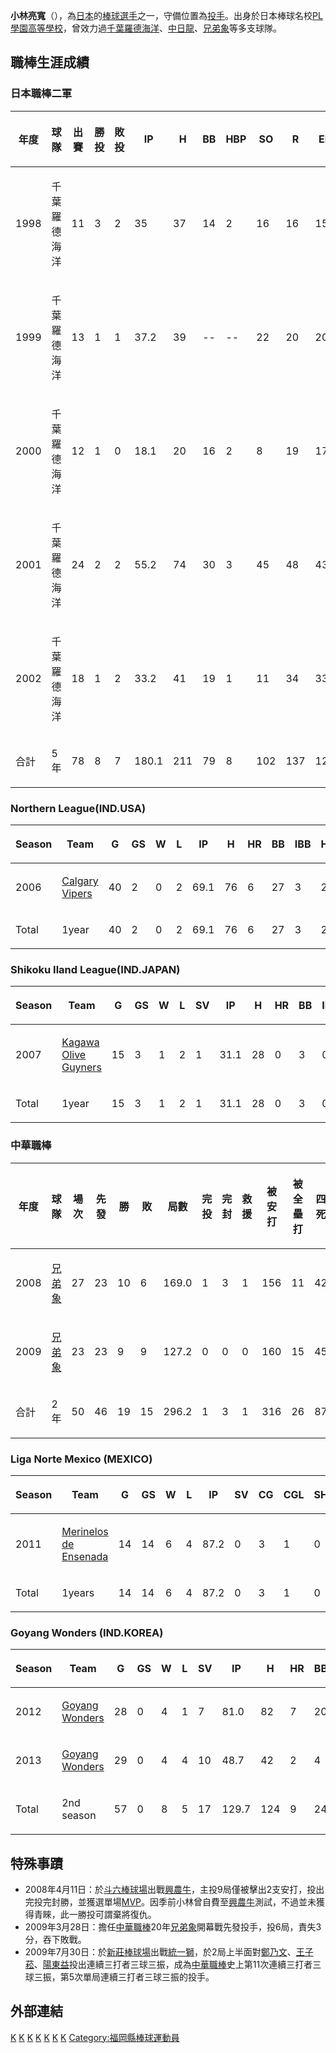 {{Infobox CPBL player|
bgcolor1=#ccc|
bgcolor2=#ccc|
textcolor1=#000|
textcolor2=#000|
name=小林亮寬|
image=Goyang_Wonders_Pitcher_Ryokan_Kobayashi_2013.JPG|
birthdate={{birth_date_and_age|1979|4|28|mf=y}}|
birthplace={{JPN}}[[福岡縣|福岡縣]][[對馬市|對馬市]]|
width=250|
position=投手|
team=|
number=20|
bats=右|
throws=右|
debutdate=3月28日|
debutyear=2008年|
debutteam=兄弟象|
statyear=2009年10月8日|
stat1label=勝投—敗投|
stat1value=19—15|
stat2label=[[三振|三振]]－[[四死球|四死]]|
stat2value=188－98|
stat3label=[[防禦率|防禦率]]|
stat3value=4.125|
|teams=<nowiki></nowiki>
* [[PL学园中学校及高等学校|PL學園高等學校]]
'''NPB'''
*[[千葉羅德海洋|千葉羅德海洋]] (1998 - 2002)
*[[中日龍|中日龍]] (2003 - 2005)[[打擊投手|打擊投手]]
'''CPBL'''
*[[兄弟象|兄弟象]] (2008 - 2009)
'''獨立聯盟'''
*美國北方聯盟卡爾加里 (2006)
*日本四國九州香川Olive Guyners (2007)
*韓國獨立聯盟[[高陽奇蹟|高陽奇蹟]] (2012 - )
|awards=<nowiki></nowiki>
*[[中華職棒金手套獎|中華職棒金手套獎]]（投手）：2008
*[[中華職棒單月MVP|中華職棒單月MVP]]：2008/10
}}
'''小林亮寬'''（{{bd|1979年|4月28日|||catIdx=小林}}），為[[日本|日本]]的[[棒球|棒球]][[選手|選手]]之一，守備位置為[[投手|投手]]。出身於日本棒球名校[[PL学园中学校及高等学校|PL學園高等學校]]，曾效力過[[千葉羅德海洋|千葉羅德海洋]]、[[中日龍|中日龍]]、[[兄弟象|兄弟象]]等多支球隊。

==職棒生涯成績== 

===日本職棒二軍===
{|border=1 width="800px"
|- align=middle 
!年度||球隊||出賽||勝投||敗投||IP||H||BB||HBP||SO||R||ER||ERA||WHIP
|- align=middle
|1998||千葉羅德海洋||11||3||2||35||37||14||2||16||16||15||3.86||1.46
|- align=middle
|1999||千葉羅德海洋||13||1||1||37.2||39||--||--||22||20||20||4.77||1.03
|- align=middle
|2000||千葉羅德海洋||12||1||0||18.1||20||16||2||8||19||17||8.35||1.97
|- align=middle
|2001||千葉羅德海洋||24||2||2||55.2||74||30||3||45||48||43||6.95||1.87
|- align=middle
|2002||千葉羅德海洋||18||1||2||33.2||41||19||1||11||34||33||8.81||1.78
|- align=middle style="color:black; background-color:silver "
|合計||5年||78||8||7||180.1||211||79||8||102||137||128||6.39||1.61
|}

===Northern League(IND.USA)===
{|border=1 width="800px"
|- align=middle 
!Season!!Team!!G!!GS||W!!L!!IP!!H!!HR||BB!!IBB||HBP!!SO!!R!!ER||ERA||WHIP 
|- align=middle
|2006||[[Calgary_Vipers|Calgary Vipers]]||40||2||0||2||69.1||76||6||27||3||2||47||47||41||5.32||1.48
|- align=middle style="color:black; background-color:#cc0000"
!Total!!1year!!40||2||0||2||69.1||76||6||27||3||2||47||47||41||5.32||1.48
|}

===Shikoku Iland League(IND.JAPAN)===
{|border=1 width="800px"
|- align=middle 
!Season!!Team!!G!!GS||W!!L!!SV||IP!!H!!HR||BB!!IBB||HBP!!SO!!R!!ER||ERA||WHIP 
|- align=middle
|2007||[[Kagawa_Olive_Guyners|Kagawa Olive Guyners]]||15||3||1||2||1||31.1||28||0||3||0||0||--||9||9||2.59||0.99
|- align=middle style="color:black; background-color:#00ff00"
!Total!!1year||15||3||1||2||1||31.1||28||0||3||0||0||--||9||9||2.59||0.99
|}

===中華職棒===
{|border=1 width="800px"
|- align=middle 
!年度!!球隊!!場次!!先發||勝!!敗!!局數!!完投!!完封!!救援!!被安打||被全壘打||四死!!IBB||三振!!R||ER!!防禦率||WHIP
|- align=middle
|2008||[[兄弟象|兄弟象]]||27||23||10||6||169.0||1||3||1||156||11||42||1||110||61||50||2.66||1.18
|- align=middle
|2009||[[兄弟象|兄弟象]]||23||23||9||9||127.2||0||0||0||160||15||45||0||78||101||84||5.92||1.61
|- align=middle style="color:black; background-color:yellow"
|合計||2年||50||46||19||15||296.2||1||3||1||316||26||87||1||188||162||134||4.06||1.36
|}

===Liga Norte Mexico (MEXICO)===
{|border=1 width="800px"
|- align=middle 
!Season!!Team!!G!!GS||W!!L!!IP!!SV!!CG!!CGL||SHO!!H||HR||BB!!IBB||SO!!R||ER!!ERA||WHIP
|- align=middle
|2011||[[Merinelos_de_Ensenada|Merinelos de Ensenada]]||14||14||6||4||87.2||0||3||1||0||93||6||15||1||69||43||30||3.08||1.23
|- align=middle style="color:black; background-color:red"
!Total!!1years||14||14||6||4||87.2||0||3||1||0||93||6||15||1||69||43||30||3.08||1.23
|}

===Goyang Wonders (IND.KOREA)===
{|border=1 width="800px"
|- align=middle 
!Season!!Team!!G!!GS||W!!L!!SV||IP!!H!!HR||BB!!IBB||HBP!!SO!!R!!ER||ERA||WHIP 
|- align=middle
|2012||[[Goyang_Wonders|Goyang Wonders]]||28||0||4||1||7||81.0||82||7||20||2||4||65||34||33||3.67||1.33
|- align=middle
|2013||[[Goyang_Wonders|Goyang Wonders]]||29||0||4||4||10||48.7||42||2||4||3||3||40||16||10||1.848||1.006
|- align=middle style="color:black; background-color:silver"
!Total!!2nd season||57||0||8||5||17||129.7||124||9||24||5||7||105||50||43||2.98||1.141
|}

==特殊事蹟==
*2008年4月11日：於[[斗六棒球場|斗六棒球場]]出戰[[興農牛|興農牛]]，主投9局僅被擊出2支安打，投出完投完封勝，並獲選單場[[MVP|MVP]]。因季前小林曾自費至[[興農牛|興農牛]]測試，不過並未獲得青睞，此一勝投可謂棄將復仇。
*2009年3月28日：擔任[[中華職棒|中華職棒]]20年[[兄弟象|兄弟象]]開幕戰先發投手，投6局，責失3分，吞下敗戰。
*2009年7月30日：於[[新莊棒球場|新莊棒球場]]出戰[[統一獅|統一獅]]，於2局上半面對[[鄭乃文|鄭乃文]]、[[王子菘|王子菘]]、[[陽東益|陽東益]]投出連續三打者三球三振，成為[[中華職棒|中華職棒]]史上第11次連續三打者三球三振，第5次單局連續三打者三球三振的投手。 

==外部連結==
{{台灣棒球維基館}}
{{中華職棒球員資料|id=E0G6|name=小林亮寬}}

{{start box}}
{{s-before|[[彼得·曼諾|彼得]]}}
{{s-title|[[中華職棒金手套獎|中華職棒金手套獎（投手）]]|2008年}}
{{s-after|[[林克謙|林克謙]]}}
{{s-before|-{[[廖于誠|廖于誠]]}-}}
{{s-title|[[兄弟象開幕戰先發投手|兄弟象開幕戰先發投手]]|2009年}}
{{s-after|[[麥格倫|麥格倫]]}}
{{end box}}

{{DEFAULTSORT:Kobayashi, Ryokan}}
[[Category:日本棒球選手|K]]
[[Category:兄弟象隊球員|K]]
[[Category:中日龍隊球員|K]]
[[Category:福岡縣出身人物|K]]
[[Category:中華職棒外籍球員|K]]
[[Category:千葉羅德海洋隊球員|K]]
[[Category:日本旅台棒球運動員|K]]
[[Category:福岡縣棒球運動員|Category:福岡縣棒球運動員]]
